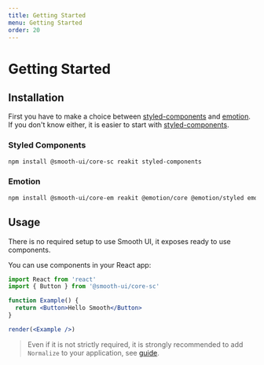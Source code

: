```yaml
---
title: Getting Started
menu: Getting Started
order: 20
---
```


# Getting Started

## Installation

First you have to make a choice between [styled-components](https://styled-components.com) and [emotion](https://emotion.sh).
If you don't know either, it is easier to start with [styled-components](https://styled-components.com).

### Styled Components

```bash
npm install @smooth-ui/core-sc reakit styled-components
```

### Emotion

```bash
npm install @smooth-ui/core-em reakit @emotion/core @emotion/styled emotion-theming
```

## Usage

There is no required setup to use Smooth UI, it exposes ready to use components.

You can use components in your React app:

```jsx live noInline
import React from 'react'
import { Button } from '@smooth-ui/core-sc'

function Example() {
  return <Button>Hello Smooth</Button>
}

render(<Example />)
```

> Even if it is not strictly required, it is strongly recommended to add `Normalize` to your application, see [guide](/docs/normalize/).
